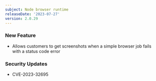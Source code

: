 ```yaml
---
subject: Node browser runtime
releaseDate: '2023-07-27'
version: 2.0.29
---
```


### New Feature

* Allows customers to get screenshots when a simple browser job fails with a status code error

### Security Updates

* CVE-2023-32695
